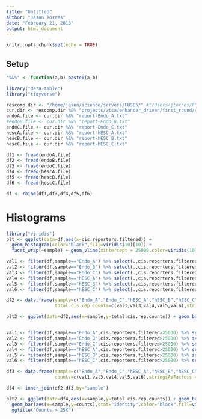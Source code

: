 ```yaml
---
title: "Untitled"
author: "Jason Torres"
date: "February 21, 2018"
output: html_document
---
```


```r
knitr::opts_chunk$set(echo = TRUE)
```

## Setup 


```r

"%&%" <- function(a,b) paste0(a,b)

library("data.table")
library("tidyverse")

rescomp.dir <- "/home/jason/science/servers/FUSE5/" #"/Users/jtorres/FUSE5/"
cur.dir <- rescomp.dir %&% "projects/wtsa/enhancer_driven/first_round/evaluate_pipeline_output/"
endoA.file <- cur.dir %&% "report-Endo_A.txt"
#endoB.file <- cur.dir %&% "report-Endo_B.txt"
endoC.file <- cur.dir %&% "report-Endo_C.txt"
hescA.file <- cur.dir %&% "report-hESC_A.txt"
hescB.file <- cur.dir %&% "report-hESC_B.txt"
hescC.file <- cur.dir %&% "report-hESC_C.txt"

df1 <- fread(endoA.file)
df2 <- fread(endoB.file)
df3 <- fread(endoC.file)
df4 <- fread(hescA.file)
df5 <- fread(hescB.file)
df6 <- fread(hescC.file)

df <- rbind(df1,df3,df4,df5,df6)


```


# Histograms

```r

library("viridis")
plt <- ggplot(data=df,aes(x=cis.reporters.filtered)) + 
  geom_histogram(color="black",fill=viridis(10)[10]) + 
  facet_wrap(~sample) + geom_vline(xintercept = 25000,color=viridis(10)[1],size=2)

```


```r

val1 <- filter(df,sample=="Endo_A") %>% select(.,cis.reporters.filtered) %>% sum(.)
val2 <- filter(df,sample=="Endo_B") %>% select(.,cis.reporters.filtered) %>% sum(.)
val3 <- filter(df,sample=="Endo_C") %>% select(.,cis.reporters.filtered) %>% sum(.)
val4 <- filter(df,sample=="hESC_A") %>% select(.,cis.reporters.filtered) %>% sum(.)
val5 <- filter(df,sample=="hESC_B") %>% select(.,cis.reporters.filtered) %>% sum(.)
val6 <- filter(df,sample=="hESC_C") %>% select(.,cis.reporters.filtered) %>% sum(.)

df2 <- data.frame(sample=c("Endo_A","Endo_C","hESC_A","hESC_B","hESC_C"),
                  total.cis.rep.counts=c(val1,val3,val4,val5,val6),stringsAsFactors = FALSE)

plt2 <- ggplot(data=df2,aes(x=sample,y=total.cis.rep.counts)) + geom_bar(stat="identity",color="black",fill=viridis(1))



```


```r

val1 <- filter(df,sample=="Endo_A",cis.reporters.filtered>25000) %>% select(.,cis.reporters.filtered) %>% sum(.)
val2 <- filter(df,sample=="Endo_B",cis.reporters.filtered>25000) %>% select(.,cis.reporters.filtered) %>% sum(.)
val3 <- filter(df,sample=="Endo_C",cis.reporters.filtered>25000) %>% select(.,cis.reporters.filtered) %>% sum(.)
val4 <- filter(df,sample=="hESC_A",cis.reporters.filtered>25000) %>% select(.,cis.reporters.filtered) %>% sum(.)
val5 <- filter(df,sample=="hESC_B",cis.reporters.filtered>25000) %>% select(.,cis.reporters.filtered) %>% sum(.)
val6 <- filter(df,sample=="hESC_C",cis.reporters.filtered>25000) %>% select(.,cis.reporters.filtered) %>% sum(.)

df3 <- data.frame(sample=c("Endo_A","Endo_C","hESC_A","hESC_B","hESC_C"),
                  counts=c(val1,val3,val4,val5,val6),stringsAsFactors = FALSE)

df4 <- inner_join(df2,df3,by="sample")

plt2 <- ggplot(data=df4,aes(x=sample,y=total.cis.rep.counts)) + geom_bar(stat="identity",color="black",fill=viridis(1)) +
  geom_bar(aes(x=sample,y=counts),stat="identity",color="black",fill=viridis(10)[4]) + 
  ggtitle("Counts > 25K")

```

